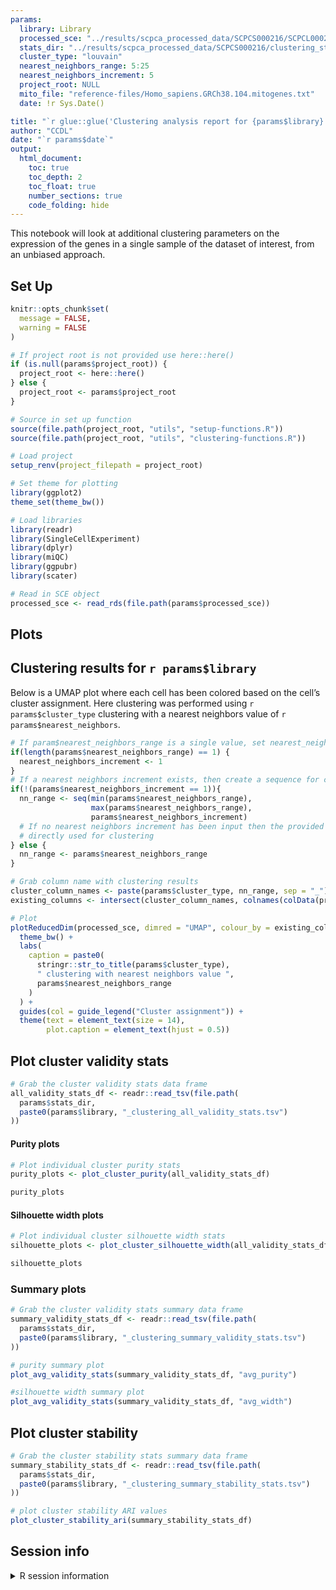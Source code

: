 ```yaml
---
params:
  library: Library
  processed_sce: "../results/scpca_processed_data/SCPCS000216/SCPCL000290_miQC_processed_sce.rds"
  stats_dir: "../results/scpca_processed_data/SCPCS000216/clustering_stats"
  cluster_type: "louvain"
  nearest_neighbors_range: 5:25
  nearest_neighbors_increment: 5
  project_root: NULL
  mito_file: "reference-files/Homo_sapiens.GRCh38.104.mitogenes.txt"
  date: !r Sys.Date()

title: "`r glue::glue('Clustering analysis report for {params$library}')`"
author: "CCDL"
date: "`r params$date`"
output: 
  html_document:
    toc: true
    toc_depth: 2
    toc_float: true
    number_sections: true
    code_folding: hide
---
```


This notebook will look at additional clustering parameters on the expression of
the genes in a single sample of the dataset of interest, from an unbiased approach.

## Set Up

```r
knitr::opts_chunk$set(
  message = FALSE,
  warning = FALSE
)

# If project root is not provided use here::here() 
if (is.null(params$project_root)) {
  project_root <- here::here()
} else {
  project_root <- params$project_root
} 

# Source in set up function
source(file.path(project_root, "utils", "setup-functions.R"))
source(file.path(project_root, "utils", "clustering-functions.R"))

# Load project
setup_renv(project_filepath = project_root)

# Set theme for plotting
library(ggplot2)
theme_set(theme_bw())
```

```r
# Load libraries
library(readr)
library(SingleCellExperiment)
library(dplyr)
library(miQC)
library(ggpubr)
library(scater)
```

```r
# Read in SCE object
processed_sce <- read_rds(file.path(params$processed_sce))
```

## Plots

## Clustering results for `r params$library`

Below is a UMAP plot where each cell has been colored based on the cell's cluster assignment. 
Here clustering was performed using `r params$cluster_type` clustering with a nearest neighbors value of `r params$nearest_neighbors`.

```r
# If param$nearest_neighbors_range is a single value, set nearest_neighbors_increment to NULL
if(length(params$nearest_neighbors_range) == 1) {
  nearest_neighbors_increment <- 1
}
# If a nearest neighbors increment exists, then create a sequence for clustering 
if(!(params$nearest_neighbors_increment == 1)){
  nn_range <- seq(min(params$nearest_neighbors_range), 
                  max(params$nearest_neighbors_range), 
                  params$nearest_neighbors_increment) 
  # If no nearest neighbors increment has been input then the provided range is 
  # directly used for clustering 
} else {
  nn_range <- params$nearest_neighbors_range
}

# Grab column name with clustering results
cluster_column_names <- paste(params$cluster_type, nn_range, sep = "_")
existing_columns <- intersect(cluster_column_names, colnames(colData(processed_sce)))

# Plot
plotReducedDim(processed_sce, dimred = "UMAP", colour_by = existing_columns) +
  theme_bw() +
  labs(
    caption = paste0(
      stringr::str_to_title(params$cluster_type),
      " clustering with nearest neighbors value ",
      params$nearest_neighbors_range
    )
  ) +
  guides(col = guide_legend("Cluster assignment")) +
  theme(text = element_text(size = 14),
        plot.caption = element_text(hjust = 0.5))
```

## Plot cluster validity stats

```r
# Grab the cluster validity stats data frame
all_validity_stats_df <- readr::read_tsv(file.path(
  params$stats_dir,
  paste0(params$library, "_clustering_all_validity_stats.tsv")
))
```

#### Purity plots

```r
# Plot individual cluster purity stats
purity_plots <- plot_cluster_purity(all_validity_stats_df)

purity_plots
```

#### Silhouette width plots

```r
# Plot individual cluster silhouette width stats
silhouette_plots <- plot_cluster_silhouette_width(all_validity_stats_df)

silhouette_plots
```

### Summary plots

```r
# Grab the cluster validity stats summary data frame
summary_validity_stats_df <- readr::read_tsv(file.path(
  params$stats_dir,
  paste0(params$library, "_clustering_summary_validity_stats.tsv")
))

# purity summary plot
plot_avg_validity_stats(summary_validity_stats_df, "avg_purity")

#silhouette width summary plot
plot_avg_validity_stats(summary_validity_stats_df, "avg_width")
```

## Plot cluster stability

```r
# Grab the cluster stability stats summary data frame
summary_stability_stats_df <- readr::read_tsv(file.path(
  params$stats_dir,
  paste0(params$library, "_clustering_summary_stability_stats.tsv")
))

# plot cluster stability ARI values
plot_cluster_stability_ari(summary_stability_stats_df)
```

## Session info
<details>
<summary>R session information</summary>
```r
sessionInfo()
```
